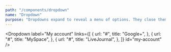 ```yaml
---
path: "/components/dropdown"
name: "Dropdown"
purpose: "Dropdowns expand to reveal a menu of options. They close themselves when the user clicks out of them."
---
```



<Dropdown
  label="My account"
  links={[
    {
      url: "#",
      title: "Google+",
    },
    {
      url: "#",
      title: "MySpace",
    },
    {
      url: "#",
      title: "LiveJournal",
    },
  ]}
  id="my-account"
/>
